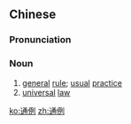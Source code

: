 ==Chinese==
{{zh-forms}}

===Pronunciation===
{{zh-pron
|m=tōnglì
|c=tung1 lai6
|mn=qz,tw,xm:thong-lē/zz:thong-lī
|cat=n
}}

===Noun===
{{zh-noun}}

# [[general]] [[rule]]; [[usual]] [[practice]]
# [[universal]] [[law]]

[[ko:通例]]
[[zh:通例]]